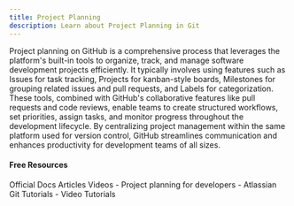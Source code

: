 ```yaml
---
title: Project Planning
description: Learn about Project Planning in Git
---
```

Project planning on GitHub is a comprehensive process that leverages the platform's built-in tools to organize, track, and manage software development projects efficiently. It typically involves using features such as Issues for task tracking, Projects for kanban-style boards, Milestones for grouping related issues and pull requests, and Labels for categorization. These tools, combined with GitHub's collaborative features like pull requests and code reviews, enable teams to create structured workflows, set priorities, assign tasks, and monitor progress throughout the development lifecycle. By centralizing project management within the same platform used for version control, GitHub streamlines communication and enhances productivity for development teams of all sizes.

#### Free Resources

<Tabs defaultValue="official">
<TabsList>
<TabsTrigger value="official">Official Docs</TabsTrigger>
<TabsTrigger value="article">Articles</TabsTrigger>
<TabsTrigger value="video">Videos</TabsTrigger>
</TabsList>

<TabsContent value="official">
<Note type="note" title="official">
- <Link href="https://github.com/features/issues">Project planning for developers</Link>
</Note>
</TabsContent>
<TabsContent value="article">
<Note type="note" title="article">
- <Link href="https://www.atlassian.com/git/tutorials">Atlassian Git Tutorials</Link>
</Note>
</TabsContent>
<TabsContent value="video">
<Note type="note" title="video">
- <Link href="https://www.youtube.com/results?search_query=git+project-planning+tutorial">Video Tutorials</Link>
</Note>
</TabsContent>
</Tabs>

